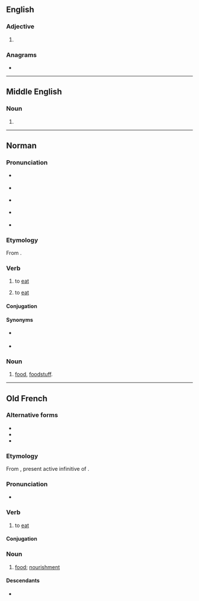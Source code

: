 ==English==

===Adjective===
{{head|en|comparative adjective}}

# {{en-comparative of|mangy}}

===Anagrams===
* {{anagrams|en|a=aegimnr|Germain|germain|germina|mearing|reaming}}

----

==Middle English==

===Noun===
{{head|enm|noun}}

# {{alt form|enm|manger}}

----

==Norman==

===Pronunciation===
* {{a|Cotentin}} {{IPA|nrf|/mãʊ̃.ʒi/}}
* {{a|Cotentin, partially}} {{IPA|nrf|/mãʊ̃.ʒji/}}
* {{a|Cotentin, partially}} {{IPA|nrf|/muʊ.ʒi/}}
* {{a|Pays de Caux, Pays de Bray, Rouen}} {{IPA|nrf|/mã.ʒe/}}
* {{a|Pays de Bray partially ; Guernesey, Jersey}} {{IPA|nrf|/mã.ʒje/}}

===Etymology===
From {{inh|nrf|fro|mangier}}.

===Verb===
{{nrf-verb}}

# {{lb|nrf|transitive}} to [[eat]]
#: {{ux|nrf|Chût jour-là, je '''mangîmes''' de la chair oû souper.|That day, we '''ate''' some meat for dinner.}}
# {{lb|nrf|intransitive}} to [[eat]]
#: {{ux|nrf|Il '''mangeüe''' ben pus de goule que d’autre seit !|It's strange that I don't '''eat''' anything.}}
#: {{ux|nrf|'''Mangier''' vîtement.|To '''eat''' quickly.}}

====Conjugation====
{{nrf-conj-ier|aveir|mang|mange|mangeü}}

====Synonyms====
* {{l|nrf|mâquier}} {{q|Pays de Caux, Pays de Bray, Rouen, partially in Cotentin}}
* {{l|nrf|mougier}} {{q|Cotentin, partially in Pays d'Auge}}

===Noun===
{{nrf-noun|m}}

# [[food]], [[foodstuff]].
#: {{ux|nrf|Du blanc-'''mangier'''.|(Kind of porridge, literally "white-food")}}

----

==Old French==

===Alternative forms===
* {{l|fro|manger}}
* {{l|fro|menger}}
* {{l|fro|mengier}}

===Etymology===
From {{inh|fro|la|manducāre}}, present active infinitive of {{m|la|manducō}}.
===Pronunciation===

* {{IPA|fro|[mãnˈdʒje:r]}}

===Verb===
{{head|fro|verb}}

# to [[eat#Verb|eat]] {{gloss|consume food}}

====Conjugation====
{{fro-conj-ier|press=menju}}

===Noun===
{{fro-noun|m}}

# [[food]]; [[nourishment]]

====Descendants====
* {{desc|fr|manger}}